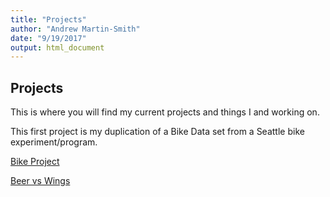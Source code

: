 ```yaml
---
title: "Projects"
author: "Andrew Martin-Smith"
date: "9/19/2017"
output: html_document
---
```


## Projects

This is where you will find my current projects and things I and working on.

This first project is my duplication of a Bike Data set from a Seattle bike experiment/program.


[Bike Project](./projects/CopyOfCopyOfDuplication_Project1.html) 

[Beer vs Wings](./Presentation/presentation.html)